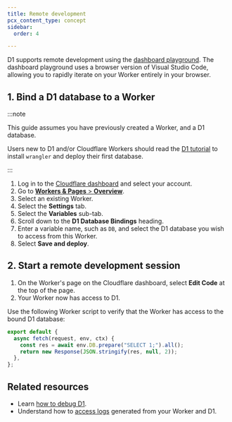 ```yaml
---
title: Remote development
pcx_content_type: concept
sidebar:
  order: 4

---
```


D1 supports remote development using the [dashboard playground](/workers/playground/#use-the-playground). The dashboard playground uses a browser version of Visual Studio Code, allowing you to rapidly iterate on your Worker entirely in your browser.

## 1. Bind a D1 database to a Worker

:::note


This guide assumes you have previously created a Worker, and a D1 database.

Users new to D1 and/or Cloudflare Workers should read the [D1 tutorial](/d1/get-started/) to install `wrangler` and deploy their first database.


:::

1. Log in to the [Cloudflare dashboard](https://dash.cloudflare.com) and select your account.
2. Go to [**Workers & Pages** > **Overview**](https://dash.cloudflare.com/?to=/:account/workers-and-pages).
3. Select an existing Worker.
4. Select the **Settings** tab.
5. Select the **Variables** sub-tab.
6. Scroll down to the **D1 Database Bindings** heading.
7. Enter a variable name, such as `DB`, and select the D1 database you wish to access from this Worker.
8. Select **Save and deploy**.

## 2. Start a remote development session

1. On the Worker's page on the Cloudflare dashboard, select **Edit Code** at the top of the page.
2. Your Worker now has access to D1.

Use the following Worker script to verify that the Worker has access to the bound D1 database:

```js
export default {
  async fetch(request, env, ctx) {
    const res = await env.DB.prepare("SELECT 1;").all();
    return new Response(JSON.stringify(res, null, 2));
  },
};
```

## Related resources

* Learn [how to debug D1](/d1/observability/debug-d1/).
* Understand how to [access logs](/workers/observability/logs/) generated from your Worker and D1.
